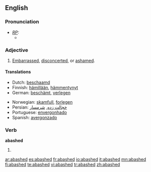 ==English==

===Pronunciation===
* ''[[RP]]:''
** {{IPA|/əˈbæʃt/}}

===Adjective===
{{en-adj}}

# [[embarrassed|Embarrassed]], [[disconcerted]], or [[ashamed]].

====Translations====
{{trans-top|embarrassed}}
*Dutch: [[beschaamd]]
*Finnish: [[hämillään]], [[hämmentynyt]]
*German: [[beschämt]], [[verlegen]]
{{trans-mid}}
*Norwegian: [[skamfull]], [[forlegen]]
*Persian: [[خجالت زده]], [[شرمسار]]
*Portuguese: [[envergonhado]]
*Spanish: [[avergonzado]]
{{trans-bottom}}

===Verb===
'''abashed'''

# {{past of|[[abash]]}}

[[ar:abashed]]
[[es:abashed]]
[[fr:abashed]]
[[io:abashed]]
[[it:abashed]]
[[mn:abashed]]
[[fi:abashed]]
[[te:abashed]]
[[vi:abashed]]
[[tr:abashed]]
[[zh:abashed]]
